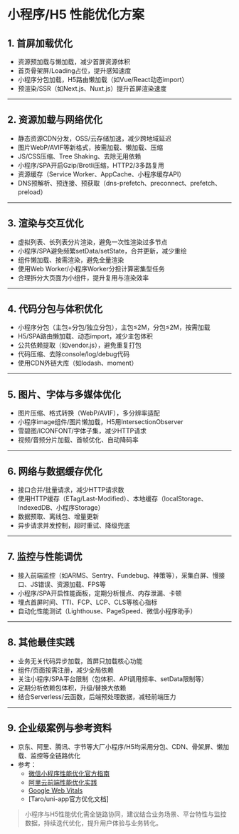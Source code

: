 
<Meta title="Hundun/现代高可用软件设计/小程序-H5性能优化方案" />

# 小程序/H5 性能优化方案

## 1. 首屏加载优化
- 资源预加载与懒加载，减少首屏资源体积
- 首页骨架屏/Loading占位，提升感知速度
- 小程序分包加载，H5路由懒加载（如Vue/React动态import）
- 预渲染/SSR（如Next.js、Nuxt.js）提升首屏渲染速度

---

## 2. 资源加载与网络优化
- 静态资源CDN分发，OSS/云存储加速，减少跨地域延迟
- 图片WebP/AVIF等新格式，按需加载、懒加载、压缩
- JS/CSS压缩、Tree Shaking、去除无用依赖
- 小程序/SPA开启Gzip/Brotli压缩，HTTP2/3多路复用
- 资源缓存（Service Worker、AppCache、小程序缓存API）
- DNS预解析、预连接、预获取（dns-prefetch、preconnect、prefetch、preload）

---

## 3. 渲染与交互优化
- 虚拟列表、长列表分片渲染，避免一次性渲染过多节点
- 小程序/SPA避免频繁setData/setState，合并更新，减少重绘
- 组件懒加载、按需渲染，避免全量渲染
- 使用Web Worker/小程序Worker分担计算密集型任务
- 合理拆分大页面为小组件，提升复用与渲染效率

---

## 4. 代码分包与体积优化
- 小程序分包（主包+分包/独立分包），主包≤2M，分包≤2M，按需加载
- H5/SPA路由懒加载、动态import，减少主包体积
- 公共依赖提取（如vendor.js），避免重复打包
- 代码压缩、去除console/log/debug代码
- 使用CDN外链大库（如lodash、moment）

---

## 5. 图片、字体与多媒体优化
- 图片压缩、格式转换（WebP/AVIF），多分辨率适配
- 小程序image组件/图片懒加载，H5用IntersectionObserver
- 雪碧图/ICONFONT/字体子集，减少HTTP请求
- 视频/音频分片加载、首帧优化、自动降码率

---

## 6. 网络与数据缓存优化
- 接口合并/批量请求，减少HTTP请求数
- 使用HTTP缓存（ETag/Last-Modified）、本地缓存（localStorage、IndexedDB、小程序Storage）
- 数据预取、离线包、增量更新
- 异步请求并发控制，超时重试、降级兜底

---

## 7. 监控与性能调优
- 接入前端监控（如ARMS、Sentry、Fundebug、神策等），采集白屏、慢接口、JS错误、资源加载、FPS等
- 小程序/SPA开启性能面板，定期分析慢点、内存泄漏、卡顿
- 埋点首屏时间、TTI、FCP、LCP、CLS等核心指标
- 自动化性能测试（Lighthouse、PageSpeed、微信小程序助手）

---

## 8. 其他最佳实践
- 业务无关代码异步加载，首屏只加载核心功能
- 组件/页面按需注册，减少全局依赖
- 关注小程序/SPA平台限制（包体积、API调用频率、setData限制等）
- 定期分析依赖包体积，升级/替换大依赖
- 结合Serverless/云函数，后端预处理数据，减轻前端压力

---

## 9. 企业级案例与参考资料
- 京东、阿里、腾讯、字节等大厂小程序/H5均采用分包、CDN、骨架屏、懒加载、监控等全链路优化
- 参考：
  - [微信小程序性能优化官方指南](https://developers.weixin.qq.com/miniprogram/dev/framework/performance/perf-guide.html)
  - [阿里云前端性能优化实践](https://developer.aliyun.com/article/771857)
  - [Google Web Vitals](https://web.dev/vitals/)
  - [Taro/uni-app官方优化文档]

> 小程序与H5性能优化需全链路协同，建议结合业务场景、平台特性与监控数据，持续迭代优化，提升用户体验与业务转化。